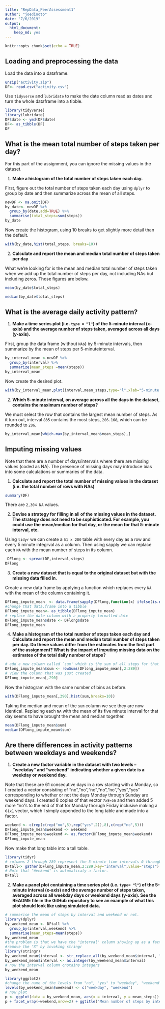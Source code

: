 ```yaml
---
title: "RepData_PeerAssessment1"
author: "joedinoto"
date: "7/6/2019"
output: 
  html_document: 
    keep_md: yes
---
```


```r
knitr::opts_chunk$set(echo = TRUE)
```

## Loading and preprocessing the data

Load the data into a dataframe.
```r
unzip("activity.zip")
DF<- read.csv("activity.csv")
```
Use `tidyverse` and `lubridate` to make the date column read as dates and turn the whole dataframe into a tibble.
```r
library(tidyverse)
library(lubridate)
DF$date <- ymd(DF$date)
DF<- as_tibble(DF)
DF
```


## What is the mean total number of steps taken per day?

For this part of the assignment, you can ignore the missing values in the dataset.

 1. **Make a histogram of the total number of steps taken each day.**
 
First, figure out the total number of steps taken each day using `dplyr` to group by date and then summarize across the mean of all steps. 
```r
newDF <- na.omit(DF)
by_date<- newDF %>%   
  group_by(date,add=TRUE) %>%
  summarise(total_steps=sum(steps))
by_date
```

Now create the histogram, using 10 breaks to get slightly more detail than the default.
```r
with(by_date,hist(total_steps, breaks=10))
```

 2. **Calculate and report the mean and median total number of steps taken per day**

<!-- This table, for no good reason, gives the mean of each day over every 5 minute interval. But that's not what we're looking for.  -->
<!-- ```{r} -->
<!-- by_date_mean <- newDF %>% -->
<!--   group_by(date) %>% -->
<!--   summarise(mean_steps=mean(steps)) -->
<!-- by_date_mean -->
<!-- ``` -->

What we're looking for is the mean and median total number of steps taken when we add up the total number of steps per day, not including NAs but including zeros. Those figures are below. 
```r
mean(by_date$total_steps)
```

```r
median(by_date$total_steps)
```

## What is the average daily activity pattern?

 1. **Make a time series plot (i.e. `type = "l"`) of the 5-minute interval (x-axis) and the average number of steps taken, averaged across all days (y-axis).**

First, group the data frame (without `NA`s) by 5-minute intervals, then summarize by the mean of steps per 5-minuteinterval. 
```r
by_interval_mean <-newDF %>%
  group_by(interval) %>%
  summarize(mean_steps =mean(steps))
by_interval_mean
```

Now create the desired plot.

```r
with(by_interval_mean,plot(interval,mean_steps,type="l",xlab="5-minute interval",ylab="mean number of steps"))
```

 2. **Which 5-minute interval, on average across all the days in the dataset, contains the maximum number of steps?**

We must select the row that contains the largest mean number of steps. As it turn out, interval `835` contains the most steps, `206.168`, which can be rounded to `206`. 
 
```r
by_interval_mean[which.max(by_interval_mean$mean_steps),]
```

## Imputing missing values

Note that there are a number of days/intervals where there are missing values (coded as NA). The presence of missing days may introduce bias into some calculations or summaries of the data.

1. **Calculate and report the total number of missing values in the dataset (i.e. the total number of rows with NAs)**

```r
summary(DF)
```

There are `2,304 NA` values. 


2. **Devise a strategy for filling in all of the missing values in the dataset. The strategy does not need to be sophisticated. For example, you could use the mean/median for that day, or the mean for that 5-minute interval, etc.**

Using `tidyr` we can create a `61 x 280` table with every day as a row and every 5 minute integrval as a column. Then using sapply we can replace each `NA` with the mean number of steps in its column.

```r
 DFlong <- spread(DF,interval,steps)
DFlong
```

3. **Create a new dataset that is equal to the original dataset but with the missing data filled in.**

Create a new data frame by applying a function which replaces every `NA` with the mean of the column containing it.

```r
DFlong_impute_mean  <- data.frame(sapply(DFlong,function(x) ifelse(is.na(x),mean(x,na.rm=TRUE),x)))
#change that data.frame into a tibble
DFlong_impute_mean<- as_tibble(DFlong_impute_mean)
# replace the date column with a properly formatted date
DFlong_impute_mean$date <- DFlong$date
DFlong_impute_mean
```

4. **Make a histogram of the total number of steps taken each day and Calculate and report the mean and median total number of steps taken per day. Do these values differ from the estimates from the first part of the assignment? What is the impact of imputing missing data on the estimates of the total daily number of steps?**

```r
# add a new column called `sum' which is the sum of all steps for that day.
DFlong_impute_mean$sum <- rowSums(DFlong_impute_mean[,2:289])
# view the column that was just created
DFlong_impute_mean[,290]
```
Now the histogram with the same number of bins as before. 
```r
with(DFlong_impute_mean[,290],hist(sum,breaks=10))
```

Taking the median and mean of the `sum` column we see they are now identical. Replacing each `NA` with the mean of its five minute interval for that day seems to have brought the mean and median together.
```r
mean(DFlong_impute_mean$sum)
median(DFlong_impute_mean$sum)
```
## Are there differences in activity patterns between weekdays and weekends?

 1. **Create a new factor variable in the dataset with two levels – “weekday” and “weekend” indicating whether a given date is a weekday or weekend day.**

Note that these are 61 consecutive days in a row starting with a Monday, so I created a vector consisting of "no","no","no","no","no","yes","yes" corresponding to whether or not the days Monday through Sunday are weekend days. I created 8 copies of that vector `7x8=56` and then added 5 more "no"s to the end of that for Monday thorugh Friday inclusive making a `61x1` vector, which I simply appended to the long table and made into a factor. 

```r
weekend <- c(rep(c(rep("no",5),rep("yes",2)),8),c(rep("no",5)))
DFlong_impute_mean$weekend <- weekend
DFlong_impute_mean$weekend <- as.factor(DFlong_impute_mean$weekend)
DFlong_impute_mean
```
Now make that long table into a tall table. 
```r
library(tidyr)
# columns 2 through 289 represent the 5-minute time intervals 0 through 2355.
DFtall<- gather(DFlong_impute_mean,2:289,key="interval",value="steps")
# Note that "Weekend" is automaticaly a factor.
DFtall
```

2. **Make a panel plot containing a time series plot (i.e. `type= "l"`) of the 5-minute interval (x-axis) and the average number of steps taken, averaged across all weekday days or weekend days (y-axis). See the README file in the GitHub repository to see an example of what this plot should look like using simulated data.**

```r
# summarise the mean of steps by interval and weekend or not.
library(dplyr)
by_weekend_mean <- DFtall %>%
  group_by(interval,weekend) %>% 
  summarise(mean_steps=mean(steps))
by_weekend_mean
#the problem is that we have the "interval" column showing up as a factor. 
#remove the "X" by invoking stringr
library(stringr)
by_weekend_mean$interval <- str_replace_all(by_weekend_mean$interval, "X", "")
by_weekend_mean$interval <- as.integer(by_weekend_mean$interval)
# now the interval column cnotains integers
by_weekend_mean
```
```r
library(ggplot2)
#change the name of the levels from "no", "yes" to "weekday", "weekend".
levels(by_weekend_mean$weekend) <- c("weekday", "weekend")
# now plot
p <- ggplot(data = by_weekend_mean, aes(x = interval, y = mean_steps)) + geom_line()
p + facet_wrap(~weekend,nrow=2) + ggtitle("Mean number of steps by interval")
```